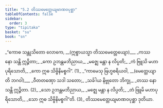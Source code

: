 ```yaml
---
title: "5.2 တိဿမေတ္တေယျမာဏဝပုစ္ဆာ"
tableOfContents: false
sidebar:
  order: 3
type: "tipitaka"
basket: "su"
book: "sn"
---
```



<DynamicBreadcrumb />

<Division number="1047" book="sn" e="ch" v="18" p="435">

<Paragraph number="1230" type="verses" book="sn">
_“ကောဓ သန္တုသိတော လောကေ, __(ဣစ္စာယသ္မာ တိဿမေတ္တေယျော)___  
_ကဿ နော သန္တိ ဣဉ္ဇိတာ;_  
_ကော ဥဘန္တမဘိညာယ,_  
_မဇ္ဈေ မန္တာ န လိပ္ပတိ;_  
_ကံ ဗြူသိ မဟာပုရိသောတိ,_  
_ကော ဣဓ သိဗ္ဗိနိမစ္စဂါ”. (1)_  

</Paragraph>

</Division>
<Division number="1048" book="sn" e="ch" v="18" p="435">

<Paragraph number="1231" type="verses" book="sn">
_“ကာမေသု ဗြဟ္မစရိယဝါ, __(မေတ္တေယျာတိ ဘဂဝါ)___  
_ဝီတတဏှော သဒါ သတော;_  
_သင်္ခါယ နိဗ္ဗုတော ဘိက္ခု,_  
_တဿ နော သန္တိ ဣဉ္ဇိတာ. (2)_  

</Paragraph>

</Division>
<Division number="1049" book="sn" e="ch" v="18" p="435">

<Paragraph number="1232" type="verses" book="sn">
_သော ဥဘန္တမဘိညာယ,_  
_မဇ္ဈေ မန္တာ န လိပ္ပတိ;_  
_တံ ဗြူမိ မဟာပုရိသောတိ,_  
_သော ဣဓ သိဗ္ဗိနိမစ္စဂါ”တိ. (3)_  


</Paragraph>
</Division>

<Paragraph number="1233" type="center" book="sn">
တိဿမေတ္တေယျမာဏဝပုစ္ဆာ ဒုတိယာ.
</Paragraph>